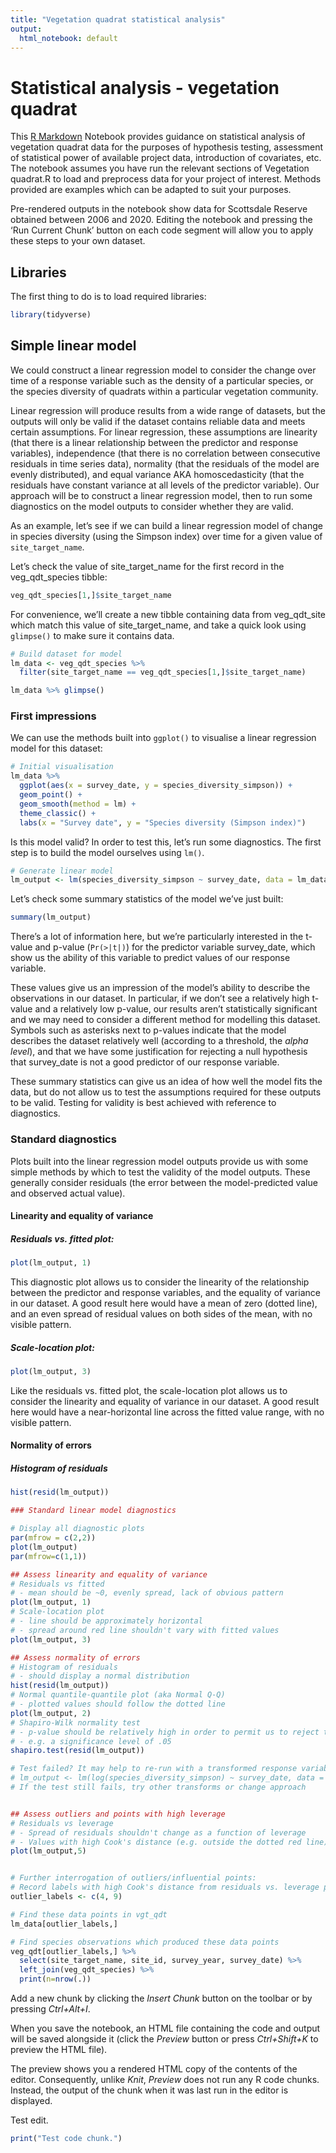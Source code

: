 ---
title: "Vegetation quadrat statistical analysis"
output:
  html_notebook: default
---

# Statistical analysis - vegetation quadrat

This [R Markdown](http://rmarkdown.rstudio.com) Notebook provides guidance on statistical analysis of vegetation quadrat data for the purposes of hypothesis testing, assessment of statistical power of available project data, introduction of covariates, etc. The notebook assumes you have run the relevant sections of Vegetation quadrat.R to load and preprocess data for your project of interest. Methods provided are examples which can be adapted to suit your purposes.

Pre-rendered outputs in the notebook show data for Scottsdale Reserve obtained between 2006 and 2020. Editing the notebook and pressing the 'Run Current Chunk' button on each code segment will allow you to apply these steps to your own dataset.

## Libraries

The first thing to do is to load required libraries:

```{r}
library(tidyverse)
```

## Simple linear model

We could construct a linear regression model to consider the change over time of a response variable such as the density of a particular species, or the species diversity of quadrats within a particular vegetation community.

Linear regression will produce results from a wide range of datasets, but the outputs will only be valid if the dataset contains reliable data and meets certain assumptions. For linear regression, these assumptions are linearity (that there is a linear relationship between the predictor and response variables), independence (that there is no correlation between consecutive residuals in time series data), normality (that the residuals of the model are evenly distributed), and equal variance AKA homoscedasticity (that the residuals have constant variance at all levels of the predictor variable). Our approach will be to construct a linear regression model, then to run some diagnostics on the model outputs to consider whether they are valid.

As an example, let's see if we can build a linear regression model of change in species diversity (using the Simpson index) over time for a given value of `site_target_name`.

Let's check the value of site_target_name for the first record in the veg_qdt_species tibble:

```{r}
veg_qdt_species[1,]$site_target_name
```

For convenience, we'll create a new tibble containing data from veg_qdt_site which match this value of site_target_name, and take a quick look using `glimpse()` to make sure it contains data.

```{r}
# Build dataset for model
lm_data <- veg_qdt_species %>%
  filter(site_target_name == veg_qdt_species[1,]$site_target_name)

lm_data %>% glimpse()
```

### First impressions

We can use the methods built into `ggplot()` to visualise a linear regression model for this dataset:

```{r}
# Initial visualisation
lm_data %>%
  ggplot(aes(x = survey_date, y = species_diversity_simpson)) +
  geom_point() +
  geom_smooth(method = lm) +
  theme_classic() +
  labs(x = "Survey date", y = "Species diversity (Simpson index)")
```

Is this model valid? In order to test this, let's run some diagnostics. The first step is to build the model ourselves using `lm()`.

```{r}
# Generate linear model
lm_output <- lm(species_diversity_simpson ~ survey_date, data = lm_data)
```

Let's check some summary statistics of the model we've just built:

```{r}
summary(lm_output)
```

There's a lot of information here, but we're particularly interested in the t-value and p-value (`Pr(>|t|)`) for the predictor variable survey_date, which show us the ability of this variable to predict values of our response variable.

These values give us an impression of the model's ability to describe the observations in our dataset. In particular, if we don't see a relatively high t-value and a relatively low p-value, our results aren't statistically significant and we may need to consider a different method for modelling this dataset. Symbols such as asterisks next to p-values indicate that the model describes the dataset relatively well (according to a threshold, the *alpha level*), and that we have some justification for rejecting a null hypothesis that survey_date is not a good predictor of our response variable.

These summary statistics can give us an idea of how well the model fits the data, but do not allow us to test the assumptions required for these outputs to be valid. Testing for validity is best achieved with reference to diagnostics.

### Standard diagnostics

Plots built into the linear regression model outputs provide us with some simple methods by which to test the validity of the model outputs. These generally consider residuals (the error between the model-predicted value and observed actual value).

#### Linearity and equality of variance

##### Residuals vs. fitted plot:

```{r}
plot(lm_output, 1)
```

This diagnostic plot allows us to consider the linearity of the relationship between the predictor and response variables, and the equality of variance in our dataset. A good result here would have a mean of zero (dotted line), and an even spread of residual values on both sides of the mean, with no visible pattern.

##### Scale-location plot:

```{r}
plot(lm_output, 3)
```

Like the residuals vs. fitted plot, the scale-location plot allows us to consider the linearity and equality of variance in our dataset. A good result here would have a near-horizontal line across the fitted value range, with no visible pattern.

#### Normality of errors

##### Histogram of residuals

```{r}
hist(resid(lm_output))
```

```{r}

### Standard linear model diagnostics

# Display all diagnostic plots
par(mfrow = c(2,2))
plot(lm_output)
par(mfrow=c(1,1))

## Assess linearity and equality of variance
# Residuals vs fitted
# - mean should be ~0, evenly spread, lack of obvious pattern
plot(lm_output, 1)
# Scale-location plot
# - line should be approximately horizontal
# - spread around red line shouldn't vary with fitted values
plot(lm_output, 3)

## Assess normality of errors
# Histogram of residuals
# - should display a normal distribution
hist(resid(lm_output))
# Normal quantile-quantile plot (aka Normal Q-Q)
# - plotted values should follow the dotted line
plot(lm_output, 2)
# Shapiro-Wilk normality test
# - p-value should be relatively high in order to permit us to reject the null hypothesis of a lack of normality
# - e.g. a significance level of .05
shapiro.test(resid(lm_output))

# Test failed? It may help to re-run with a transformed response variable, e.g. log-transform, and repeat these diagnostics
# lm_output <- lm(log(species_diversity_simpson) ~ survey_date, data = lm_data)
# If the test still fails, try other transforms or change approach


## Assess outliers and points with high leverage
# Residuals vs leverage
# - Spread of residuals shouldn't change as a function of leverage
# - Values with high Cook's distance (e.g. outside the dotted red line) are highly influential on the model - may represent errors
plot(lm_output,5)


# Further interrogation of outliers/influential points:
# Record labels with high Cook's distance from residuals vs. leverage plot
outlier_labels <- c(4, 9)

# Find these data points in vgt_qdt
lm_data[outlier_labels,]

# Find species observations which produced these data points
veg_qdt[outlier_labels,] %>%
  select(site_target_name, site_id, survey_year, survey_date) %>%
  left_join(veg_qdt_species) %>%
  print(n=nrow(.))

```

Add a new chunk by clicking the *Insert Chunk* button on the toolbar or by pressing *Ctrl+Alt+I*.

When you save the notebook, an HTML file containing the code and output will be saved alongside it (click the *Preview* button or press *Ctrl+Shift+K* to preview the HTML file).

The preview shows you a rendered HTML copy of the contents of the editor. Consequently, unlike *Knit*, *Preview* does not run any R code chunks. Instead, the output of the chunk when it was last run in the editor is displayed.

Test edit.

```{r}
print("Test code chunk.")
```
